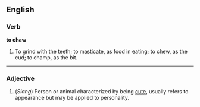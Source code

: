 ==English==

===Verb===

'''to chaw'''

#To grind with the teeth; to masticate, as food in eating; to chew, as the cud; to champ, as the bit.


----
===Adjective===
#(''Slang'') Person or animal characterized by being [[cute]], usually refers to appearance but may be applied to personality.
